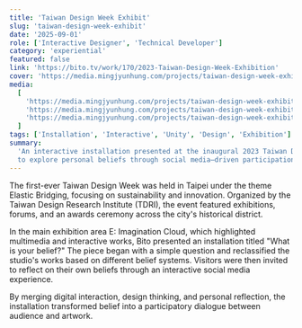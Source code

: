 ```yaml
---
title: 'Taiwan Design Week Exhibit'
slug: 'taiwan-design-week-exhibit'
date: '2025-09-01'
role: ['Interactive Designer', 'Technical Developer']
category: 'experiential'
featured: false
link: 'https://bito.tv/work/170/2023-Taiwan-Design-Week-Exhibition'
cover: 'https://media.mingjyunhung.com/projects/taiwan-design-week-exhibit/taiwan-design-week_reel-1080p.mp4'
media:
  [
    'https://media.mingjyunhung.com/projects/taiwan-design-week-exhibit/taiwan-design-week_reel-1080p.mp4',
    'https://media.mingjyunhung.com/projects/taiwan-design-week-exhibit/taiwan-design-week_001.jpg',
    'https://media.mingjyunhung.com/projects/taiwan-design-week-exhibit/taiwan-design-week_002.jpg',
  ]
tags: ['Installation', 'Interactive', 'Unity', 'Design', 'Exhibition']
summary:
  'An interactive installation presented at the inaugural 2023 Taiwan Design Week, inviting visitors
  to explore personal beliefs through social media–driven participation and multimedia design.'
---
```


The first-ever Taiwan Design Week was held in Taipei under the theme Elastic Bridging, focusing on
sustainability and innovation. Organized by the Taiwan Design Research Institute (TDRI), the event
featured exhibitions, forums, and an awards ceremony across the city's historical district.

In the main exhibition area E: Imagination Cloud, which highlighted multimedia and interactive
works, Bito presented an installation titled "What is your belief?" The piece began with a simple
question and reclassified the studio's works based on different belief systems. Visitors were then
invited to reflect on their own beliefs through an interactive social media experience.

By merging digital interaction, design thinking, and personal reflection, the installation
transformed belief into a participatory dialogue between audience and artwork.

